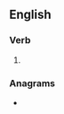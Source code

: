 ==English==

===Verb===
{{head|en|verb form}}

# {{en-third-person singular of|sign off}}

===Anagrams===
* {{anagrams|en|sign offs|signoffs}}